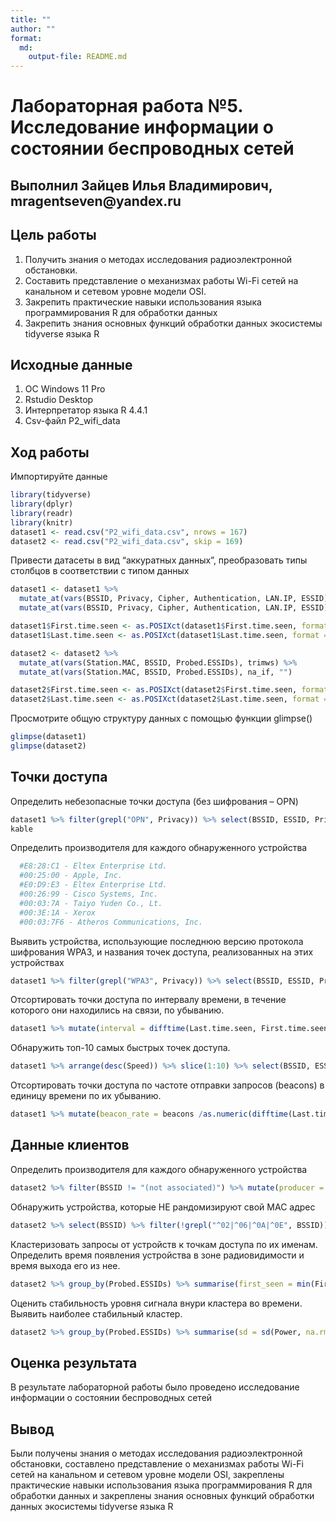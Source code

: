 ```yaml
---
title: ""
author: ""
format: 
  md:
    output-file: README.md
---
```


# Лабораторная работа №5. Исследование информации о состоянии беспроводных сетей

## Выполнил Зайцев Илья Владимирович, mragentseven@yandex.ru

## Цель работы

1. Получить знания о методах исследования радиоэлектронной обстановки.
2. Составить представление о механизмах работы Wi-Fi сетей на канальном и
сетевом уровне модели OSI.
3. Закрепить практические навыки использования языка программирования R для
обработки данных
4. Закрепить знания основных функций обработки данных экосистемы tidyverse языка R

## Исходные данные

1.  ОС Windows 11 Pro
2.  Rstudio Desktop
3.  Интерпретатор языка R 4.4.1
3.  Csv-файл P2_wifi_data

## Ход работы

Импортируйте данные

```r
library(tidyverse)
library(dplyr)
library(readr)
library(knitr)
dataset1 <- read.csv("P2_wifi_data.csv", nrows = 167)
dataset2 <- read.csv("P2_wifi_data.csv", skip = 169)
```

Привести датасеты в вид “аккуратных данных”, преобразовать типы столбцов в
соответствии с типом данных

```r
dataset1 <- dataset1 %>% 
  mutate_at(vars(BSSID, Privacy, Cipher, Authentication, LAN.IP, ESSID), trimws) %>%
  mutate_at(vars(BSSID, Privacy, Cipher, Authentication, LAN.IP, ESSID), na_if, "")

dataset1$First.time.seen <- as.POSIXct(dataset1$First.time.seen, format = "%Y-%m-%d %H:%M:%S")
dataset1$Last.time.seen <- as.POSIXct(dataset1$Last.time.seen, format = "%Y-%m-%d %H:%M:%S")

dataset2 <- dataset2 %>% 
  mutate_at(vars(Station.MAC, BSSID, Probed.ESSIDs), trimws) %>%
  mutate_at(vars(Station.MAC, BSSID, Probed.ESSIDs), na_if, "")

dataset2$First.time.seen <- as.POSIXct(dataset2$First.time.seen, format = "%Y-%m-%d %H:%M:%S")
dataset2$Last.time.seen <- as.POSIXct(dataset2$Last.time.seen, format = "%Y-%m-%d %H:%M:%S")
```

Просмотрите общую структуру данных с помощью функции glimpse()
```r
glimpse(dataset1)
glimpse(dataset2)
```

## Точки доступа

Определить небезопасные точки доступа (без шифрования – OPN)
  
```r
dataset1 %>% filter(grepl("OPN", Privacy)) %>% select(BSSID, ESSID, Privacy) %>%
kable
```
  
Определить производителя для каждого обнаруженного устройства

```r
  #E8:28:C1 - Eltex Enterprise Ltd.
  #00:25:00 - Apple, Inc.
  #E0:D9:E3 - Eltex Enterprise Ltd.
  #00:26:99 - Cisco Systems, Inc.
  #00:03:7A - Taiyo Yuden Co., Lt.
  #00:3E:1A - Xerox
  #00:03:7F6 - Atheros Communications, Inc.
```
  
Выявить устройства, использующие последнюю версию протокола шифрования WPA3, и названия точек доступа, реализованных на этих устройствах
  
```r
dataset1 %>% filter(grepl("WPA3", Privacy)) %>% select(BSSID, ESSID, Privacy)
```

Отсортировать точки доступа по интервалу времени, в течение которого они находились на связи, по убыванию.

```r
dataset1 %>% mutate(interval = difftime(Last.time.seen, First.time.seen, units = "mins")) %>% arrange(desc(interval)) %>% select(BSSID, interval) %>% kable 
```

Обнаружить топ-10 самых быстрых точек доступа.
  
```r
dataset1 %>% arrange(desc(Speed)) %>% slice(1:10) %>% select(BSSID, ESSID, Speed)
```
  
Отсортировать точки доступа по частоте отправки запросов (beacons) в единицу времени по их убыванию.
  
```r
dataset1 %>% mutate(beacon_rate = beacons /as.numeric(difftime(Last.time.seen, First.time.seen,units="mins"))) %>% filter(!is.infinite(beacon_rate)) %>% arrange(desc(beacon_rate)) %>% select(BSSID, ESSID, beacon_rate) %>% kable
```

## Данные клиентов
Определить производителя для каждого обнаруженного устройства
  
```r
dataset2 %>% filter(BSSID != "(not associated)") %>% mutate(producer = substr(BSSID, 1, 8)) %>% select(producer) %>% unique() %>% kable
```

Обнаружить устройства, которые НЕ рандомизируют свой MAC адрес
  
```r
dataset2 %>% select(BSSID) %>% filter(!grepl("^02|^06|^0A|^0E", BSSID)) %>% filter(BSSID != '(not associated)') %>% kable
```

Кластеризовать запросы от устройств к точкам доступа по их именам. Определить время появления устройства в зоне радиовидимости и время выхода его из нее.
  
```r
dataset2 %>% group_by(Probed.ESSIDs) %>% summarise(first_seen = min(First.time.seen, na.rm = TRUE), last_seen = max(Last.time.seen, na.rm = TRUE)) %>% kable()
```

Оценить стабильность уровня сигнала внури кластера во времени. Выявить наиболее стабильный кластер.
  
```r
dataset2 %>% group_by(Probed.ESSIDs) %>% summarise(sd = sd(Power, na.rm = TRUE), mean = mean(Power, na.rm = TRUE)) %>% arrange(sd) %>% head(1)
```

## Оценка результата

В результате лабораторной работы было проведено исследование информации о состоянии беспроводных сетей

## Вывод

Были получены знания о методах исследования радиоэлектронной обстановки, составлено представление о механизмах работы Wi-Fi сетей на канальном и сетевом уровне модели OSI, закреплены практические навыки использования языка программирования R для
обработки данных и закреплены знания основных функций обработки данных экосистемы tidyverse языка R